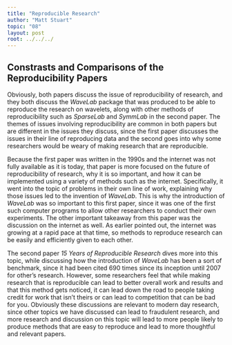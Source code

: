 ```yaml
---
title: "Reproducible Research"
author: "Matt Stuart"
topic: "08"
layout: post
root: ../../../
---
```


## Constrasts and Comparisons of the Reproducibility Papers

Obviously, both papers discuss the issue of reproducibility of research, and they both discuss the *WaveLab* package that was produced to be able to reproduce the research on wavelets, along with other methods of reproducibility such as *SparseLab* and *SymmLab* in the second paper.  The themes of issues involving reproducibility are common in both papers but are different in the issues they discuss, since the first paper discusses the issues in their line of reproducing data and the second goes into why some researchers would be weary of making research that are reproducible.

Because the first paper was written in the 1990s and the internet was not fully available as it is today, that paper is more focused on the future of reproducibility of research, why it is so important, and how it can be implemented using a variety of methods such as the internet.  Specifically, it went into the topic of problems in their own line of work, explaining why those issues led to the invention of *WaveLab*. This is why the introduction of *WaveLab* was so important to this first paper, since it was one of the first such computer programs to allow other researchers to conduct their own experiments.  The other important takeaway from this paper was the discussion on the internet as well.  As earlier pointed out, the internet was growing at a rapid pace at that time, so methods to reproduce research can be easily and efficiently given to each other.

The second paper *15 Years of Reproducible Research* dives more into this topic, while discussing how the introduction of *WaveLab* has been a sort of benchmark, since it had been cited 690 times since its inception until 2007 for other's research.  However, some researchers feel that while making research that is reproducible can lead to better overall work and results and that this method gets noticed, it can lead down the road to people taking credit for work that isn't theirs or can lead to competition that can be bad for you.  Obviously these discussions are relevant to modern day research, since other topics we have discussed can lead to fraudulent research, and more research and discussion on this topic will lead to more people likely to produce methods that are easy to reproduce and lead to more thoughtful and relevant papers.
